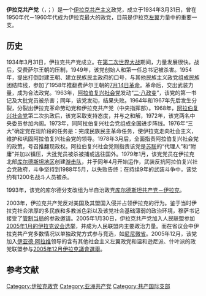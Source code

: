 {{Infobox Political party
| country       = 伊拉克
| name    = 伊拉克共产党
| native_name= الحزب الشيوعي العراقي <br>{{transl|ar|DIN|Al-Ḥizb al-Shīūʿīy al-ʿIrāqīy}}
| party_logo    = 
| colorcode     = red
|创始人={{le|优素福·萨勒曼·优素福|Yusuf Salman Yusuf}}
| 书记       = [[拉伊德·贾希德·法赫米|拉伊德·贾希德·法赫米]]
| foundation    = 1934年3月31日
| ideology      = [[共产主义|共产主义]]<br>[[马克思主义|马克思主义]]<br>[[世俗主义|世俗主义]]<br>{{le|无宗派主义|Nonsectarian}}
| position      = [[左翼|左翼]]
| headquarters  = [[巴格达|巴格达]]
| youth_wing    = [[伊拉克民主青年联合会|伊拉克民主青年联合会]]
|wing1_title = [[准军事组织|准军事组织]]
|wing1= [[游击队_(伊拉克)|游击队]]（1979年－1988年）
| newspaper     = 《人民之路》<br>《新文化》（杂志）
| 口号 = “[[自由祖国和幸福人民|自由祖国和幸福人民]]”
| national      = {{le|人民联盟 (伊拉克)|People's Union (Iraq)|人民联盟}}（2005年－2010年）<br>[[公民民主联盟|公民民主联盟]]（2013年－2018年）<ref>{{cite news|title=Iraqi liberals losing ground to Islamists|url=http://www.al-monitor.com/pulse/originals/2014/01/iraq-electoral-alliance-liberals-weak-chances.html|agency=Al-Monitor|date=31 April 2014|accessdate=31 January 2014|archive-url=https://web.archive.org/web/20140407001532/http://www.al-monitor.com/pulse/originals/2014/01/iraq-electoral-alliance-liberals-weak-chances.html|archive-date=2014-04-07|dead-url=yes}}</ref><br>[[迈向改革联盟|迈向改革联盟]]（2018年至今）
| international = [[共产党和工人党国际会议|共产党和工人党国际会议]]<br>[[共产国际|共产国际]]（历史上）
| colors        = [[红色|红色]]
| website       = {{url|http://www.iraqicp.com/}}
| seats1_title  = [[伊拉克国民议会|国民议会]]
| seats1        = {{Composition bar|0|329|hex=Red}}<ref>{{cite web|title=Iraq's Communist Party pulls out of election race|url=https://www.rudaw.net/english/middleeast/iraq/24072021|date=24 July 2021|work=[[Rudaw_Media_Network|Rudaw]]|access-date=10 October 2021|archive-date=17 December 2021|archive-url=https://web.archive.org/web/20211217201503/https://www.rudaw.net/english/middleeast/iraq/24072021|url-status=live}}</ref>
}}
{{共产党}}
'''伊拉克共产党'''（{{lang-ar|الحزب الشيوعي العراقي}}，{{transl|ar|DIN|Al-Ḥizb al-Shīūʿīy al-ʿIrāqīy}}；{{lang-ku|حزبی شیوعی عێراق}}）是一个[[伊拉克|伊拉克]][[共产主义|共产主义]]政党，成立于1934年3月31日，曾在1950年代－1960年代成为伊拉克最大的政党，目前是伊拉克[[左翼|左翼]]力量中的重要一支。

==历史==
1934年3月31日，伊拉克共产党成立。在[[第二次世界大战|第二次世界大战]]期间，力量发展很快。战后，受费萨尔王朝的压制，1949年，该党创始人和第一任总书记{{le|优素福·萨勒曼·优素福|Yusuf Salman Yusuf}}被杀害。1954年，提出打倒封建王朝、建立民族民主政府的口号，与其他民族主义政党组成民族团结阵线，参加了1958年推翻费萨尔王朝的[[7月14日革命|7月14日革命]]。革命后，交出武装力量，成为合法政党。1963年，[[阿拉伯复兴社会党|阿拉伯复兴社会党]]发动“[[斋月革命|二·八政变]]”，该党的第一书记及大批党员被杀害；同年，该党发动{{le|拉希德起义|Ar-Rashid revolt}}，结果失败。1964年和1967年先后发生分裂，分裂出伊拉克革命劳动党和伊拉克共产党（中央指挥部）。1968年，[[阿拉伯复兴社会党－伊拉克地区|阿拉伯复兴社会党]]第二次执政后，该党采取支持态度，并与之和解，1972年，该党两名中央委员参加内阁。1973年，同阿拉伯复兴社会党组成全国进步阵线。1976年“三大”确定党在现阶段的任务是：完成民族民主革命任务，使伊拉克走向社会主义，维护和巩固阿拉伯复兴社会党的领导。1978年3月后，全面指责阿拉伯复兴社会党的政策，号召推翻现政权。阿拉伯复兴社会党则指责该党是[[苏联|苏联]]的“代理人”和“附庸”并加以镇压，大批党员被杀被捕或逃往国外。1979年1月，该党党员在伊拉克北部[[伊拉克库尔德斯坦|库尔德斯坦地区]]创建[[游击队_(伊拉克)|游击队]]，并于同年4月开始运作，武装反抗阿拉伯复兴社会党政府，斗争坚持到1988年5月，以失败告终；在持续9年的武装斗争中，该党约有1200名战斗人员被杀。

1993年，该党的库尔德分支改组为半自治政党[[库尔德斯坦共产党－伊拉克|库尔德斯坦共产党－伊拉克]]。

2003年，伊拉克共产党反对美国及其盟国入侵并占领伊拉克的行为。鉴于当时伊拉克社会浓厚的多民族和多教派色彩以及该党社会基础薄弱的政治环境，穆萨书记接受了[[伊拉克临时管理委员会|管制当局]]的参政邀请。2005年1月30日，伊拉克共产党加入人民联盟参加[[2005年1月伊拉克国民议会选举|2005年1月的伊拉克议会选举]]，并成为人民联盟内主要政治力量。而在省议会中伊拉克共产党多数情况以单独政党方式参与竞选，如[[尼尼微省|尼尼微省]]。2005年12月，该党加入[[伊亚德·阿拉维|伊亚德·阿拉维]]领导的含有其他社会主义左翼政党和温和逊尼派、什叶派的政党联盟{{le|伊拉克全国名单|Iraqi National List
}}参与[[2005年12月伊拉克議會選舉|2005年12月伊拉克議會選舉]]。

==参考文献==
{{reflist}}
{{中东的共产党}}
[[Category:伊拉克政党|Category:伊拉克政党]]
[[Category:亚洲共产党|Category:亚洲共产党]]
[[Category:共产国际支部|Category:共产国际支部]]